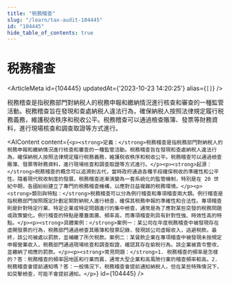 ```yaml
---
title: "税務稽查"
slug: "/learn/tax-audit-104445"
id: "104445"
hide_table_of_contents: true
---
```



# 税務稽查

<ArticleMeta id={104445} updatedAt={'2023-10-23 14:20:25'} alias={`[]`} />
<div className='border-solid border-b border-t-0 my-4 border-[var(--ifm-color-gray-300)]' />

税務稽查是指税務部門對納税人的税務申報和繳納情況進行核查和審查的一種監管活動。税務稽查旨在發現和查處納税人違法行為，確保納税人按照法律規定履行税務義務，維護税收秩序和税收公平。税務稽查可以通過檢查賬簿、發票等財務資料，進行現場核查和調查取證等方式進行。

<AIContent content={`<p><strong>定義：</strong>税務稽查是指税務部門對納税人的税務申報和繳納情況進行核查和審查的一種監管活動。税務稽查旨在發現和查處納税人違法行為，確保納税人按照法律規定履行税務義務，維護税收秩序和税收公平。税務稽查可以通過檢查賬簿、發票等財務資料，進行現場核查和調查取證等方式進行。</p><p><strong>起源：</strong>税務稽查的概念可以追溯到古代，當時政府通過各種手段確保税收的準確性和公平性。隨着現代税收制度的發展，税務稽查逐漸演變為一套系統化的監管機制，特別是在 20 世紀中期，各國紛紛建立了專門的税務稽查機構，以應對日益複雜的税務環境。</p><p><strong>類別與特點：</strong>税務稽查可以分為例行稽查和專項稽查兩大類。例行稽查是指税務部門按照既定計劃定期對納税人進行檢查，確保其税務申報的準確性和合法性。專項稽查則是針對特定行業、特定企業或特定問題進行的集中檢查，通常是為了應對某些突發的税務問題或政策變化。例行稽查的特點是覆蓋面廣、頻率高，而專項稽查則具有針對性強、時效性高的特點。</p><p><strong>具體案例：</strong>案例一：某公司在年度税務稽查中被發現存在虛開發票的行為，税務部門通過檢查其賬簿和發票記錄，發現該公司虛報收入，逃避税款。最終，該公司被處以罰款，並補繳了所欠税款。案例二：某餐飲企業在專項稽查中被發現未按規定申報營業收入，税務部門通過現場核查和調查取證，確認其存在偷税行為。該企業被責令整改，並繳納了相應的罰款。</p><p><strong>常見問題：</strong>1. 税務稽查的頻率是怎樣的？答：税務稽查的頻率因地區和行業而異，通常大型企業和高風險行業的稽查頻率較高。2. 税務稽查會提前通知嗎？答：一般情況下，税務稽查會提前通知納税人，但在某些特殊情況下，如突擊檢查，可能不會提前通知。</p>`} id={104445} />
